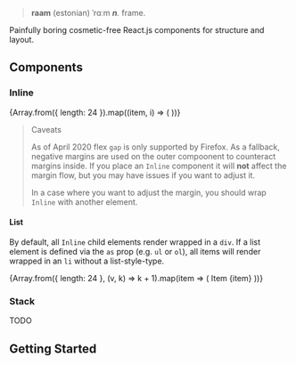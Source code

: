 
> **raam** (estonian) ˈrɑːm _**n**._ frame.

Painfully boring cosmetic-free React.js components for structure and layout.

## Components

### Inline

<Inline>
  {Array.from({ length: 24 }).map((item, i) => (
    <Box
      key={i}
      sx={{ border: "1px solid black", width: "2rem", height: "2rem" }}
    />
  ))}
</Inline>

> Caveats
>
> As of April 2020 flex `gap` is only supported by Firefox. As a fallback,
> negative margins are used on the outer compoonent to counteract margins inside.
> If you place an `Inline` component it will **not** affect the margin flow, but
> you may have issues if you want to adjust it.
>
> In a case where you want to adjust the margin, you should wrap `Inline` with
> another element.

#### List

By default, all `Inline` child elements render wrapped in a `div`.
If a list element is defined via the `as` prop (e.g. `ul` or `ol`), all items
will render wrapped in an `li` without a list-style-type.

<Inline as="ul">
  {Array.from({ length: 24 }, (v, k) => k + 1).map(item => (
    <ThemeUILink key={item} href={`#list-item-${item}`}>
      Item {item}
    </ThemeUILink>
  ))}
</Inline>

### Stack

TODO

## Getting Started
